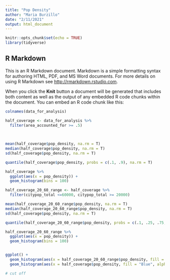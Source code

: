 ```yaml
---
title: "Pop Density"
author: "Maria Burzillo"
date: "2/11/2021"
output: html_document
---
```


```r
knitr::opts_chunk$set(echo = TRUE)
library(tidyverse)
```

## R Markdown

This is an R Markdown document. Markdown is a simple formatting syntax for authoring HTML, PDF, and MS Word documents. For more details on using R Markdown see <http://rmarkdown.rstudio.com>.

When you click the **Knit** button a document will be generated that includes both content as well as the output of any embedded R code chunks within the document. You can embed an R code chunk like this:

```r

colnames(data_for_analysis)

half_coverage <- data_for_analysis %>%
  filter(area_accounted_for >= .5)

  
  
mean(half_coverage$pop_density, na.rm = T)
median(half_coverage$pop_density, na.rm = T)
sd(half_coverage$pop_density, na.rm = T)

quantile(half_coverage$pop_density, probs = c(.1, .9), na.rm = T)
```
```r
half_coverage %>%
  ggplot(aes(x = pop_density)) +
  geom_histogram(bins = 100)
```

```r
half_coverage_20_60_range <- half_coverage %>%
  filter(citypop_total <=60000, citypop_total >= 20000)

mean(half_coverage_20_60_range$pop_density, na.rm = T)
median(half_coverage_20_60_range$pop_density, na.rm = T)
sd(half_coverage$pop_density, na.rm = T)

quantile(half_coverage_20_60_range$pop_density, probs = c(.1, .25, .75, .9, .99, 1), na.rm = T)

half_coverage_20_60_range %>%
  ggplot(aes(x = pop_density)) +
  geom_histogram(bins = 100)


ggplot() +
  geom_histogram(aes(x = half_coverage_20_60_range$pop_density, fill = "Red", alpha =.5)) +
  geom_histogram(aes(x = half_coverage$pop_density, fill = "Blue", alpha = .5)) 

# cut off 

```

